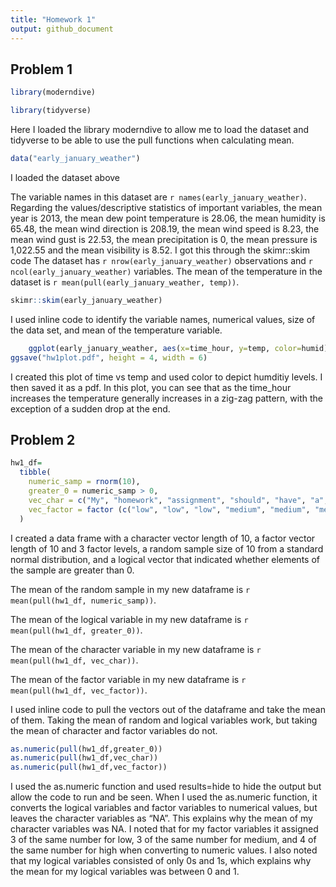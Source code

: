 ```yaml
---
title: "Homework 1"
output: github_document
---
```


## Problem 1

```r
library(moderndive)
```
```r
library(tidyverse) 
```
Here I loaded the library moderndive to allow me to load the dataset and tidyverse
to be able to use the pull functions when calculating mean.

```r
data("early_january_weather")
```

I loaded the dataset above

The variable names in this dataset are `r names(early_january_weather)`.
Regarding the values/descriptive statistics of important variables, the mean year is 2013, the mean dew point temperature is 28.06, the mean humidity is 65.48, the mean wind direction is 208.19, the mean wind speed is 8.23, the mean wind gust is 22.53, the mean precipitation is 0, the mean pressure is 1,022.55 and the mean visibility is 8.52. I got this through the skimr::skim code
The dataset has `r nrow(early_january_weather)` observations and `r ncol(early_january_weather)` variables.
The mean of the temperature in the dataset is `r mean(pull(early_january_weather, temp))`.

```r
skimr::skim(early_january_weather)
```


I used inline code to identify the variable names, numerical values, size of the data set,
and mean of the temperature variable.

```r
    ggplot(early_january_weather, aes(x=time_hour, y=temp, color=humid)) + geom_point()
ggsave("hw1plot.pdf", height = 4, width = 6) 
```

I created this plot of time vs temp and used color to depict humditiy levels. I then saved it as a pdf. In this plot, you can see that as the time_hour increases the temperature generally increases in a zig-zag pattern, with the exception of a sudden drop at the end.

## Problem 2

```r
hw1_df=
  tibble(
    numeric_samp = rnorm(10),
    greater_0 = numeric_samp > 0,
    vec_char = c("My", "homework", "assignment", "should", "have", "a", "character", "length", "of", "ten"),
    vec_factor = factor (c("low", "low", "low", "medium", "medium", "medium", "high", "high", "high", "high"))
  )
```

I created a data frame with a character vector length of 10, a factor vector length of 10 and 3 factor levels, a random sample size of 10 from a standard normal distribution, and a logical vector that indicated whether elements of the sample are greater than 0.

The mean of the random sample in my new dataframe is `r mean(pull(hw1_df, numeric_samp))`.

The mean of the logical variable in my new dataframe is `r mean(pull(hw1_df, greater_0))`.

The mean of the character variable in my new dataframe is `r mean(pull(hw1_df, vec_char))`.

The mean of the factor variable in my new dataframe is `r mean(pull(hw1_df, vec_factor))`.

I used inline code to pull the vectors out of the dataframe and take the mean of them. Taking the mean of random and logical variables work, but taking the mean of character and factor variables do not.

```r
as.numeric(pull(hw1_df,greater_0))
as.numeric(pull(hw1_df,vec_char))
as.numeric(pull(hw1_df,vec_factor))
```

I used the as.numeric function and used results=hide to hide the output but allow the code to run and be seen. When I used the as.numeric function, it converts the logical variables and factor variables to numerical values, but leaves the character variables as "NA". This explains why the mean of my character variables was NA. I noted that for my factor variables it assigned 3 of the same number for low, 3 of the same number for medium, and 4 of the same number for high when converting to numeric values. I also noted that my logical variables consisted of only 0s and 1s, which explains why the mean for my logical variables was between 0 and 1.